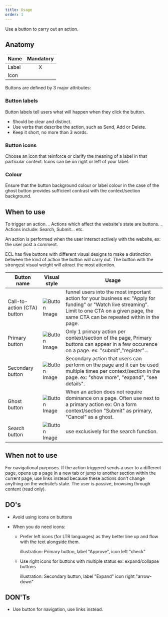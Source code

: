 ```yaml
---
title: Usage
order: 1
---
```



<Paragraph size="lead">
  Use a button to carry out an action.
</Paragraph>

## Anatomy

| Name  | Mandatory |
| ----- | :-------: |
| Label |     X     |
| Icon  |           |

Buttons are defined by 3 major attributes:

### Button labels

Button labels tell users what will happen when they click the button.

- Should be clear and distinct.
- Use verbs that describe the action, such as Send, Add or Delete.
- Keep it short, no more than 3 words.

### Button icons

Choose an icon that reinforce or clarify the meaning of a label in that particular context.
Icons can be on right or left of your label.

### Colour

Ensure that the button background colour or label colour in the case of the ghost button provides sufficient contrast with the context/section background.

## When to use

To trigger an action. _ Actions which affect the website's state are buttons. _
Actions include: Search, Submit... etc.

An action is performed when the user interact actively with the website, ex: the user post a comment.

ECL has five buttons with different visual designs to make a distinction between the kind of action the button will carry out.
The button with the strongest visual weight will attract the most attention.

| Button name                 | Visual style                                                                                            | Usage                                                                                                                                                                                               |
| --------------------------- | ------------------------------------------------------------------------------------------------------- | --------------------------------------------------------------------------------------------------------------------------------------------------------------------------------------------------- |
| Call-to-action (CTA) button | ![Button Image](https://inno-ecl.s3.amazonaws.com/media/images/EC/Buttons/Button_CTA_Default.png)       | funnel users into the most important action for your business ex: "Apply for funding" or "Watch live streaming". Limit to one CTA on a given page, the same CTA can be repeated within in the page. |
| Primary button              | ![Button Image](https://inno-ecl.s3.amazonaws.com/media/images/EC/Buttons/Button_Primary_Default.png)   | Only 1 primary action per context/section of the page, Primary buttons can appear in a few occurence on a page. ex: "submit","register"...                                                          |
| Secondary button            | ![Button Image](https://inno-ecl.s3.amazonaws.com/media/images/EC/Buttons/Button_Secondary_Default.png) | Secondary action that users can perform on the page and it can be used multiple times per context/section in the page. ex: "show more", "expand", "see details".                                    |
| Ghost button                | ![Button Image](https://inno-ecl.s3.amazonaws.com/media/images/EC/Buttons/Button_Ghost_Default.png)     | When an action does not require dominance on a page. Often use next to a primary action ex: On a form context/section "Submit" as primary, "Cancel" as a ghost.                                     |
| Search button               | ![Button Image](https://inno-ecl.s3.amazonaws.com/media/images/EC/Buttons/Button_Search_Default.png)    | use exclusively for the search function.                                                                                                                                                            |

## When not to use

For navigational purposes. If the action triggered sends a user to a different page, opens up a page in a new tab or jump to another section within the current page, use <Link to="/ec/components/navigation/link/usage/">links</Link> instead because these actions don’t change anything on the website’s state.
The user is passive, browsing through content (read only).

## DO's

- Avoid using icons on buttons
- When you do need icons:

  - Prefer left icons (for LTR languages) as they better line up and flow with the text alongside them.

    illustration: Primary button, label "Approve", icon left "check"

  - Use right icons for buttons with multiple status ex: expand/collapse buttons

    illustration: Secondary button, label "Expand" icon right "arrow-down"

## DON'Ts

- Use button for navigation, use <Link to="/ec/components/navigation/link/usage/">links</Link> instead.
